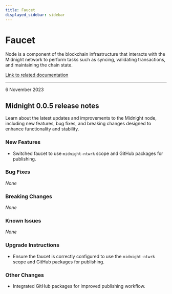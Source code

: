 ```yaml
---
title: Faucet
displayed_sidebar: sidebar
---
```


# Faucet

Node is a component of the blockchain infrastructure that interacts with the Midnight network to perform tasks such as syncing, validating transactions, and maintaining the chain state.

[Link to related documentation](../../develop/nodes-and-dapps/node-endpoints)

---

<div 
  style={{
    marginTop: '0',
    fontSize: '1rem',
    fontWeight: 'normal',
    marginBottom: '0.5rem'
  }}
>
  6 November 2023
</div>

## Midnight 0.0.5 release notes

Learn about the latest updates and improvements to the Midnight node, including new features, bug fixes, and breaking changes designed to enhance functionality and stability.

### New Features
- Switched faucet to use `midnight-ntwrk` scope and GitHub packages for publishing.  

### Bug Fixes
_None_

### Breaking Changes
_None_

### Known Issues
_None_

### Upgrade Instructions
- Ensure the faucet is correctly configured to use the `midnight-ntwrk` scope and GitHub packages for publishing.  

### Other Changes
- Integrated GitHub packages for improved publishing workflow.  
